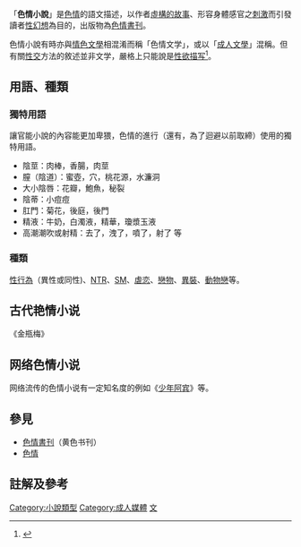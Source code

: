 {{Refimprove|time=2007-10-8}}
{{Distinguish|情色文學|年輕成人小說}}
「'''色情小說'''」是[[色情|色情]]的語文描述，以作者[[虛構作品|虛構的故事]]、形容身體感官之[[性刺激|刺激]]而引發讀者[[性幻想|性幻想]]為目的，出版物為[[色情書刊|色情書刊]]。

色情小說有時亦與[[情色文學|情色文學]]相混淆而稱「色情文学」，或以「[[成人文學|成人文學]]」混稱。但有關[[性交|性交]]方法的敘述並非文学，嚴格上只能說是[[性欲描写|性欲描写]]<ref>{{Cite book|title=中国文学内的性欲描写 |author=[[茅盾|茅盾]] |quote= <!-- 所有中国小说内实写的性交，几乎无非性交方法。这些性交方法的描写，在文学上是没有一点价值的，他们本身就不是文学。……至于可称为文学的性欲描写，则除伪称伶玄作之《飞燕外传》与《西厢》中《酬简》的一段外，恐怕再也没有了。所以着着实实讲来，我们没有性欲文学可供研究材料，我们只能研究中国文学中的性欲描写—－只是一种描写，根本算不得文学。--> }}</ref>。

== 用語、種類 ==
=== 獨特用語 ===
讓官能小說的內容能更加卑猥，色情的進行（還有，為了迴避以前取締）使用的獨特用語。

*陰莖：肉棒，香腸，肉莖
*膣（陰道）：蜜壺，穴，桃花源，水濂洞
*大小陰唇：花瓣，鮑魚，秘裂
*陰蒂：小痘痘
*肛門：菊花，後庭，後門
*精液：牛奶，白濁液，精華，瓊漿玉液
*高潮潮吹或射精：去了，洩了，噴了，射了   等

=== 種類 ===
[[性行為|性行為]]（異性或同性)、[[NTR|NTR]]、[[SM|SM]]、[[虐恋|虐恋]]、[[戀物|戀物]]、[[異裝|異裝]]、[[動物戀|動物戀]]等。

== 古代艳情小说 ==
{{main|艷情小說}}《金瓶梅》

== 网络色情小说 ==
网络流传的色情小说有一定知名度的例如《[[少年阿宾|少年阿宾]]》等。

==參見==
*[[色情書刊|色情書刊]]（黄色书刊）
*[[色情|色情]]

==註解及參考==
{{Reflist}}

[[Category:小說類型|Category:小說類型]]
[[Category:成人媒體|Category:成人媒體]]
[[Category:色情|文]]
{{porn-stub}}